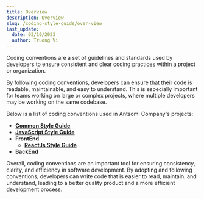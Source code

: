 ```yaml
---
title: Overview
description: Overview
slug: /coding-style-guide/over-view
last_update:
  date: 03/10/2023
  author: Truong Vi
---
```


Coding conventions are a set of guidelines and standards used by developers to ensure consistent and clear coding practices within a project or organization.

By following coding conventions, developers can ensure that their code is readable, maintainable, and easy to understand. This is especially important for teams working on large or complex projects, where multiple developers may be working on the same codebase.

Below is a list of coding conventions used in Antsomi Company's projects:

- [**Common Style Guide**](common)
- [**JavaScript Style Guide**](java-script)
- **FrontEnd**
  - [**ReactJs Style Guide**](java-script)
- **BackEnd**

Overall, coding conventions are an important tool for ensuring consistency, clarity, and efficiency in software development. By adopting and following conventions, developers can write code that is easier to read, maintain, and understand, leading to a better quality product and a more efficient development process.
